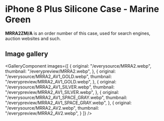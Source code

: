 
# iPhone 8 Plus Silicone Case - Marine Green

<Callout type='info' emoji='👉🏻'>**MRRA2ZM/A** is an order number of this case, used for search engines, auction websites and such.</Callout>

## Image gallery

<GalleryComponent
    images={[
      {
        original: "/everysource/MRRA2.webp",
        thumbnail: "/everypreview/MRRA2.webp",
      },
      {
        original: "/everysource/MRRA2_AV1_GOLD.webp",
        thumbnail: "/everypreview/MRRA2_AV1_GOLD.webp",
      },
      {
        original: "/everysource/MRRA2_AV1_SILVER.webp",
        thumbnail: "/everypreview/MRRA2_AV1_SILVER.webp",
      },
      {
        original: "/everysource/MRRA2_AV1_SPACE_GRAY.webp",
        thumbnail: "/everypreview/MRRA2_AV1_SPACE_GRAY.webp",
      },
      {
        original: "/everysource/MRRA2_AV2.webp",
        thumbnail: "/everypreview/MRRA2_AV2.webp",
      }
    ]}
  />
